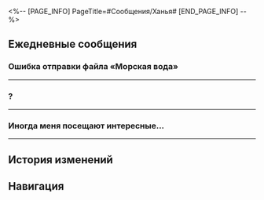 <%-- [PAGE_INFO]
PageTitle=#Сообщения/Ханья#
[END_PAGE_INFO] --%>
{{Сообщение Инфобокс
|id          = 1215
|Изображение = Персонаж Ханья Иконка.png
|Тип         = Персонаж
|Отправитель = Ханья
|ПодписьСоо  = Смотрю видения. Не беспокоить.
|Фракция     = Лофу Сяньчжоу
}}

==Ежедневные сообщения==
===Ошибка отправки файла «Морская вода»===
{{Сообщения
|условие_получения = 
|текст=
:{{Диалог|Предупреждение}} Ошибка отправки файла «Морская вода»
:{{Диалог|Предупреждение}} Ошибка отправки файла «Морская вода»
:{{Диалог|Предупреждение}} Ошибка отправки файла «Морская вода»
:'''Ханья:''' Странно. Почему не получается?
:'''Ханья:''' А может. Сигнал из Дома кандалов до сих пор заблокирован?
:'''Ханья:''' Ох. В прошлом году они хотели провести техобслуживание. Но никак не могли согласовать.
:{Выбор} Что ты хотела отправить?
:'''(Первопроходец):''' А что ты хотела отправить?
:'''Ханья:''' Книгу. Которую я написала.
:'''Ханья:''' Сестра очень любит триллеры. Такие, чтоб кровь в жилах стыла. Но у неё заканчиваются интересные книги. Так что я решила написать сама. Вот только это моя первая попытка.
:{{Диалог|Предупреждение}} Ошибка отправки файла «Морская вода»
:'''Ханья:''' Снова не отправилось. Тогда я просто сюда вставлю. Много получится. Надеюсь, ты не против.
:'''Ханья:''' ''Морская вода''. Ханья.
:'''Ханья:''' Судьи всегда несли на своих плечах бремя принятия сложных решений. И мало что вызывает настолько сильные страдания, как неустанный поиск отступников. Бывает, что верные союзники стремительно превращаются во врагов из-за алчности, ненависти и даже жажды острых ощущений. И когда приходит время во имя почтенных десяти владык вершить правосудие над тем, кто некогда был другом, эти муки становятся невыносимыми.
:'''Ханья:''' В месте, к которому я сейчас направляюсь, произошли душераздирающие события. Давным-давно я тщательно сконструировала ловушку, чтобы поймать преступника, вступившего в сговор с Обитателями Изобилия. Этот неуловимый преступник, известный под именем Морская Вода, торговал бесценными секретами, раскрывая хитросплетения Альянса в секторе Снаунт. С Морской Водой я вела очень долгую и непримиримую борьбу и теперь готова поймать его в сети.
:'''Ханья:''' Я спешу к месту событий, а в голове у меня один за другим вспыхивают яркие образы. Отзывчивый новобранец Облачных рыцарей, энергичная уличная артистка, невинная девушка из лисьего народа и {{MC|ж=загадочная Безымянная|м=загадочный Безымянный}}... Кто из них Морская Вода? И когда правда раскроется, как мне противостоять неизбежной, безжалостной развязке?..
:'''Ханья:''' И тут моё сердце внезапно пронзает пущенная из тени стрела. Я падаю на землю и изо всех сил пытаюсь разглядеть лицо нападавшего...
:{Выбор} Как много букв...
:'''(Первопроходец):''' Стой-стой-стой!
:'''(Первопроходец):''' Ты мне всю книгу собираешься в сообщениях отправить, что ли?!
:'''Ханья:''' Прости. Я ещё не закончила.
:'''Ханья:''' «Так Морская Вода... это ты!»
:'''Ханья:''' Конец.
:'''Ханья:''' Мне удалось написать только это. Не могу придумать, как могли бы развиваться события. Нуждаюсь в совете.
:{Выбор} Отлично написано.
::'''(Первопроходец):''' Отлично написано! Так и продолжай.
::'''Ханья:''' Правда?
::'''Ханья:''' Я не очень довольна результатом. Но спасибо за поддержку. Я готова писать дальше.
:{Выбор} Ну такое.
::'''(Первопроходец):''' Ну такое, если честно. Ни начала нормального, ни конца, и детали не продуманы. Теперь понятно, почему ты не знаешь, как продолжить.
::'''Ханья:''' Мне тоже так кажется. В тексте много шероховатостей.
::'''Ханья:''' Что ж. Попробую почитать любимые книги сестры. Может, сумею разузнать что-нибудь. Об интересном закручивании сюжета.
:{Выбор} Подозреваемые - это мы?
::'''(Первопроходец):''' А почему подозреваемые в твоей книге - это мы?
::'''Ханья:''' Сестра упоминала как-то. Что книга проще пишется. Когда персонажи напоминают тебе кого-то из жизни.
::'''Ханья:''' Я вот подумала. Возможно, я потому и не могу продвинуться дальше. Из-за вашей доброты сложно представить вас злодеями. Возможно, мне стоит черпать вдохновение из поведения преступников. С которыми я обычно имею дело.
:'''Ханья:''' Есть ещё предложения?
:{Выбор} Так кто Морская Вода?
:'''(Первопроходец):''' Главный мой вопрос - кто на самом деле скрывается за именем Морская Вода?
:'''Ханья:''' Я пока не решила.
:'''Ханья:''' Может, поэтому и не знаю. О чём писать дальше.
:'''Ханья:''' Спасибо за советы. Я всё обдумаю. Отправлю тебе книгу, когда допишу.
}}
----

==={{MC|ж=Занята|м=Занят}}?===
{{Сообщения
|условие_получения = 
|текст=
:'''Ханья:''' {{MC|ж=Занята|м=Занят}}?
:'''Ханья:''' Точнее. Есть ли у тебя время в следующие пару дней?
:'''Ханья:''' Ну или. Если нет, то на следующей неделе?
:'''Ханья:''' Ну или. Если на следующей неделе нет, то как у тебя со временем в следующем месяце?
:{Выбор} Следующие пару дней я {{MC|ж=занята|м=занят}}.
::'''(Первопроходец):''' Следующие пару дней я {{MC|ж=занята|м=занят}}.
::'''Ханья:''' Ничего страшного. Когда освободишься. Посмотрим иммерсию вместе?
:{Выбор} Я всегда {{MC|ж=свободна|м=свободен}}.
::'''(Первопроходец):''' Я всегда {{MC|ж=свободна|м=свободен}}.
::'''Ханья:''' Отлично. Когда тебе будет удобно. Посмотрим иммерсию вместе?
:{Выбор} А с чего ты вдруг зовёшь меня?
:'''(Первопроходец):''' А с чего ты вдруг зовёшь меня на иммерсию?
:'''Ханья:''' Ну, моя сестра - кукла. Может находиться в мире смертных лишь некоторое время. Я всегда стараюсь проводить наше общее время с пользой. Смотреть что-то интересное. Веселиться. Пробовать вкусную еду.
:'''Ханья:''' Тут иммерсии новые вышли. И я хотела с ней посмотреть. Но из-за работы стала ко многому терять интерес. Вот и сомневаюсь. Вдруг выберу неинтересные иммерсии. Сестра так редко выбирается в мир смертных. Не хочется тратить её ценное время на скучные иммерсии. Думаю, что можно заработать Мару. От чувства вины. Вот почему мне нужно стороннее мнение. Ты так много знаешь. Не сомневаюсь, что поможешь подобрать захватывающие иммерсии.
:{Выбор} А какие иммерсии любит Сюэи?
:'''(Первопроходец):''' Помогу, конечно, но на вкус и цвет все фломастеры разные. Не знаешь, какие иммерсии любит Сюэи?
:'''Ханья:''' Сестра обожает триллеры. Про поиск преступников. Шпионские истории. Драки с зомби. Про нечисть. И в целом всё, где сюжет держит в напряжении. Но я уже перестала понимать. Что считать держащим в напряжении. Целыми днями я вожусь с личностями, поражёнными Марой. И после такого уже мало что напрягает. Поэтому мне нужна помощь. Ты сможешь найти напряжённое с точки зрения обычных людей.
:'''Ханья:''' Куплю билеты. И напишу тебе.
}}
----

===Иногда меня посещают интересные...===
{{Сообщения
|условие_получения = 
|текст=
:'''Ханья:''' Иногда меня посещают интересные мысли. Не уверена, сумеешь ли ты понять. Но наверняка сможешь. Так что я бы хотела ими с тобой поделиться.
:'''Ханья:''' В Доме кандалов. Я изо дня в день копаюсь в воспоминаниях людей, поражённых Марой. А во внешнем мире. Я вижу, как люди постоянно жалуются на всякие обыденные мелочи. На домашние задания. Что их много. Или на то, что свободного времени на день остаётся только четыре часа. И как это надоело.
:'''Ханья:''' А мне, если удастся на полчасика выдохнуть. То ощущается это как дар от десяти владык.
:{Выбор} У всех свои заморочки.
::'''(Первопроходец):''' У всех свои заморочки. И разная реакция на трудности.
:{Выбор} {{MC|ж=Согласна|м=Согласен}}. Очень раздражает.
::'''(Первопроходец):''' И то правда. Многие просто не понимают, как им повезло.
:'''Ханья:''' Эх. Чем больше об этом думаю, тем лучше их понимаю. Такие жалобы - в некотором роде норма. Я в их возрасте наверняка тоже на такое жаловалась.
:'''Ханья:''' Смутно припоминаю. Я в детстве верила, что не подхожу для работы. Сестра меня утешала. Но вот что именно она говорила. Не помню. И только на работе я поняла. Для работы никто по-настоящему не подходит. Особенно в Комиссии десяти владык. Неважно, подходящая работа или нет. Неважно, выпьешь вино забвения или нет. Разницы никакой.
:'''Ханья:''' Но ведь если долго копить стресс. То будет уже поздно что-то менять. Поэтому я после работы заглядываю в «Чайную Ду». Этот чай творит чудеса.
:'''Ханья:''' Если будет время. Тоже приходи.
}}
----

==История изменений==
{{История изменений|2.7}}

==Навигация==
{{Сообщения Навбокс}}